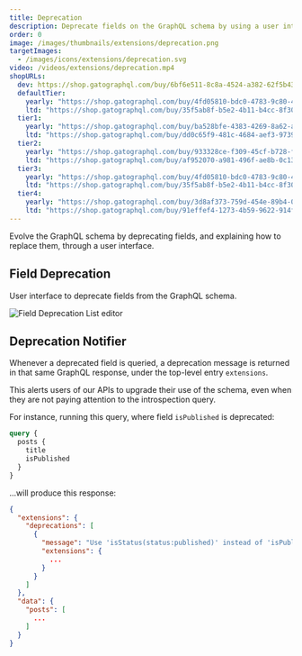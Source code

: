 ```yaml
---
title: Deprecation
description: Deprecate fields on the GraphQL schema by using a user interface, without the need to deploy any code.
order: 0
image: /images/thumbnails/extensions/deprecation.png
targetImages:
  - /images/icons/extensions/deprecation.svg
video: /videos/extensions/deprecation.mp4
shopURLs:
  dev: https://shop.gatographql.com/buy/6bf6e511-8c8a-4524-a382-62f5b43463b4
  defaultTier:
    yearly: "https://shop.gatographql.com/buy/4fd05810-bdc0-4783-9c80-4adfcb85d910"
    ltd: "https://shop.gatographql.com/buy/35f5ab8f-b5e2-4b11-b4cc-8f30a795ca54"
  tier1:
    yearly: "https://shop.gatographql.com/buy/ba528bfe-4383-4269-8a62-a7be7c1d239a"
    ltd: "https://shop.gatographql.com/buy/dd0c65f9-481c-4684-aef3-9739f4a15bc4"
  tier2:
    yearly: "https://shop.gatographql.com/buy/933328ce-f309-45cf-b728-fe627efa4d60"
    ltd: "https://shop.gatographql.com/buy/af952070-a981-496f-ae8b-0c133510d313"
  tier3:
    yearly: "https://shop.gatographql.com/buy/4fd05810-bdc0-4783-9c80-4adfcb85d910"
    ltd: "https://shop.gatographql.com/buy/35f5ab8f-b5e2-4b11-b4cc-8f30a795ca54"
  tier4:
    yearly: "https://shop.gatographql.com/buy/3d8af373-759d-454e-89b4-015a68bb54b6"
    ltd: "https://shop.gatographql.com/buy/91effef4-1273-4b59-9622-914fdeefa966"
---
```


Evolve the GraphQL schema by deprecating fields, and explaining how to replace them, through a user interface.

## Field Deprecation

User interface to deprecate fields from the GraphQL schema.

![Field Deprecation List editor](/assets/extensions/upstream-pro/field-deprecation-list.png "Field Deprecation List editor")

## Deprecation Notifier

Whenever a deprecated field is queried, a deprecation message is returned in that same GraphQL response, under the top-level entry `extensions`.

This alerts users of our APIs to upgrade their use of the schema, even when they are not paying attention to the introspection query.

For instance, running this query, where field `isPublished` is deprecated:

```graphql
query {
  posts {
    title
    isPublished
  }
}
```

...will produce this response:

```json
{
  "extensions": {
    "deprecations": [
      {
        "message": "Use 'isStatus(status:published)' instead of 'isPublished'",
        "extensions": {
          ...
        }
      }
    ]
  },
  "data": {
    "posts": [
      ...
    ]
  }
}
```
